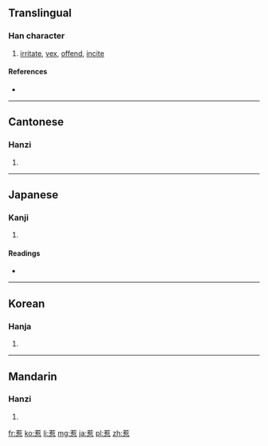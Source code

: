 ==Translingual==

===Han character===
{{Han char|rn=61|rad=心|as=09|sn=13|four=4433<sub>6</sub>|canj=廿大口心 (TKRP)}}

# [[irritate]], [[vex]], [[offend]], [[incite]]

====References====
* {{Han ref|kx=0393.010|dkj=10866|dj=0729.010|hdz=42309.010|uh=60F9|ud=24825|bh=B753|bd=46931}}

----

==Cantonese==

===Hanzi===
{{yue-hanzi|jyut=|y=ye5}}

# {{defn|Cantonese|sort=心09}}

----

==Japanese==

===Kanji===
{{ja-kanji|grade=|rs=心09}}

# {{defn|Japanese|sort=心09}}

====Readings====
* {{ja-readings|on=[[じゃ]] (ja), [[じゃく]] (jaku)|kun=[[ひく]] (hiku)}}

----

==Korean==

===Hanja===
{{ko-hanja|hangeul=야|eumhun=|rv=ya|mr=ya|y=ya}}

# {{defn|Korean|sort=心09}}

----

==Mandarin==

===Hanzi===
{{cmn-hanzi|pin=[[rě]] ([[re3]])|wg=je<sup>3</sup>}}

# {{defn|Mandarin|sort=心09}}

[[fr:惹]]
[[ko:惹]]
[[li:惹]]
[[mg:惹]]
[[ja:惹]]
[[pl:惹]]
[[zh:惹]]